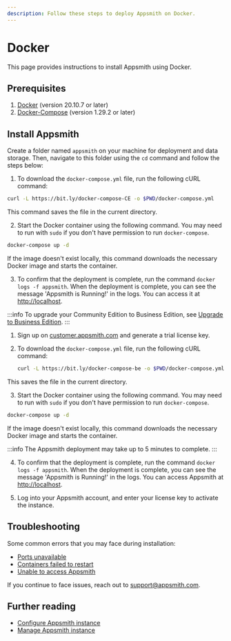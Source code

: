 ```yaml
---
description: Follow these steps to deploy Appsmith on Docker.
---
```


# Docker

This page provides instructions to install Appsmith using Docker.

<VideoEmbed host="youtube" videoId="Tde7GqE6FQQ" title="How to install Appsmith using Docker" 
caption="How to install Appsmith using Docker Compose"/> 

## Prerequisites

1. [Docker](https://docs.docker.com/get-docker/) (version 20.10.7 or later)
2. [Docker-Compose](https://docs.docker.com/compose/install/) (version 1.29.2 or later)

## Install Appsmith
Create a folder named `appsmith` on your machine for deployment and data storage. Then, navigate to this folder using the `cd` command and follow the steps below:

<Tabs queryString="current-edition">
<TabItem label="Community Edition" value="community_edition">

1. To download the `docker-compose.yml` file, run the following cURL command:
```bash
curl -L https://bit.ly/docker-compose-CE -o $PWD/docker-compose.yml
```
This command saves the file in the current directory.

2. Start the Docker container using the following command. You may need to run with `sudo` if you don't have permission to run `docker-compose`. 

```bash
docker-compose up -d
```
If the image doesn't exist locally, this command downloads the necessary Docker image and starts the container.

3. To confirm that the deployment is complete, run the command `docker logs -f appsmith`. When the deployment is complete, you can see the message 'Appsmith is Running!' in the logs. You can access it at [http://localhost](http://localhost).

</TabItem>
<TabItem label="Business Edition" value="business_edition">

:::info
To upgrade your Community Edition to Business Edition, see [Upgrade to Business Edition](/getting-started/setup/upgrade-to-business-edition/docker).
:::

1. Sign up on [customer.appsmith.com](https://customer.appsmith.com) and generate a trial license key.

2. To download the `docker-compose.yml` file, run the following cURL command:

   ```bash
   curl -L https://bit.ly/docker-compose-be -o $PWD/docker-compose.yml
   ```
This saves the file in the current directory.

3. Start the Docker container using the following command. You may need to run with `sudo` if you don't have permission to run `docker-compose`. 

```bash
docker-compose up -d
```

If the image doesn't exist locally, this command downloads the necessary Docker image and starts the container.

:::info
 The Appsmith deployment may take up to 5 minutes to complete. 
:::

4. To confirm that the deployment is complete, run the command `docker logs -f appsmith`. When the deployment is complete, you can see the message 'Appsmith is Running!' in the logs. You can access Appsmith at [http://localhost](http://localhost).

5. Log into your Appsmith account, and enter your license key to activate the instance.

</TabItem>
</Tabs>

## Troubleshooting

Some common errors that you may face during installation:
* [Ports unavailable](/help-and-support/troubleshooting-guide/deployment-errors#ports-unavailable)
* [Containers failed to restart](/help-and-support/troubleshooting-guide/deployment-errors#containers-failed-to-start)
* [Unable to access Appsmith](/help-and-support/troubleshooting-guide/deployment-errors#unable-to-access-appsmith) 

If you continue to face issues, reach out to [support@appsmith.com](mailto:support@appsmith.com).

## Further reading

* [Configure Appsmith instance](/getting-started/setup/instance-configuration#configure-docker-installations)
* [Manage Appsmith instance](/getting-started/setup/instance-management/)
